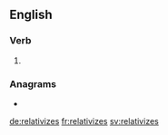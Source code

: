 ==English==

===Verb===
{{head|en|verb form}}

# {{en-third-person singular of|relativize}}

===Anagrams===
* {{l|en|revitalizes}}

[[de:relativizes]]
[[fr:relativizes]]
[[sv:relativizes]]